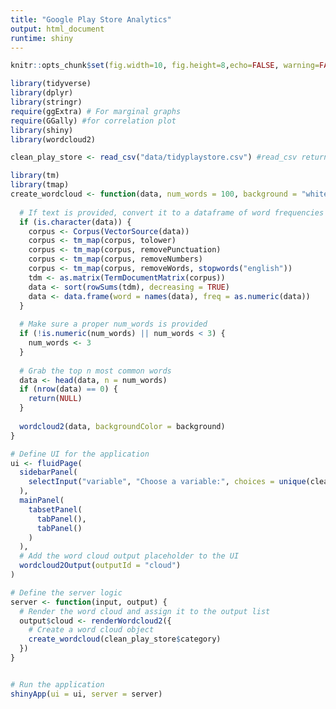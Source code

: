 ```yaml
---
title: "Google Play Store Analytics"
output: html_document
runtime: shiny
---
```



```r
knitr::opts_chunk$set(fig.width=10, fig.height=8,echo=FALSE, warning=FALSE, message=FALSE)
```


```r
library(tidyverse)
library(dplyr)
library(stringr)
require(ggExtra) # For marginal graphs
require(GGally) #for correlation plot
library(shiny)
library(wordcloud2)
```

```r
clean_play_store <- read_csv("data/tidyplaystore.csv") #read_csv returns a dataframe
```


```r
library(tm)
library(tmap)
create_wordcloud <- function(data, num_words = 100, background = "white") {
  
  # If text is provided, convert it to a dataframe of word frequencies
  if (is.character(data)) {
    corpus <- Corpus(VectorSource(data))
    corpus <- tm_map(corpus, tolower)
    corpus <- tm_map(corpus, removePunctuation)
    corpus <- tm_map(corpus, removeNumbers)
    corpus <- tm_map(corpus, removeWords, stopwords("english"))
    tdm <- as.matrix(TermDocumentMatrix(corpus))
    data <- sort(rowSums(tdm), decreasing = TRUE)
    data <- data.frame(word = names(data), freq = as.numeric(data))
  }
  
  # Make sure a proper num_words is provided
  if (!is.numeric(num_words) || num_words < 3) {
    num_words <- 3
  }  
  
  # Grab the top n most common words
  data <- head(data, n = num_words)
  if (nrow(data) == 0) {
    return(NULL)
  }
  
  wordcloud2(data, backgroundColor = background)
}
```

```r
# Define UI for the application
ui <- fluidPage(
  sidebarPanel(
    selectInput("variable", "Choose a variable:", choices = unique(clean_play_store$category))
  ),
  mainPanel(
    tabsetPanel(
      tabPanel(),
      tabPanel()
    )
  ),
  # Add the word cloud output placeholder to the UI
  wordcloud2Output(outputId = "cloud")
)

# Define the server logic
server <- function(input, output) {
  # Render the word cloud and assign it to the output list
  output$cloud <- renderWordcloud2({
    # Create a word cloud object
    create_wordcloud(clean_play_store$category)
  })
}


# Run the application
shinyApp(ui = ui, server = server)
```